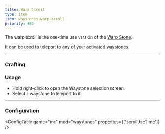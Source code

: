 ```yaml
---
title: Warp Scroll
type: item
item: waystones:warp_scroll
priority: 980
---
```


The warp scroll is the one-time use version of the [Warp Stone](warp_stone). 

It can be used to teleport to any of your activated waystones.

---

### Crafting

<CraftingRecipe recipe="waystones:warp_scroll"/>

### Usage

- Hold right-click to open the Waystone selection screen.
- Select a waystone to teleport to it.

---

### Configuration

<ConfigTable game="mc" mod="waystones" properties={['scrollUseTime']} />